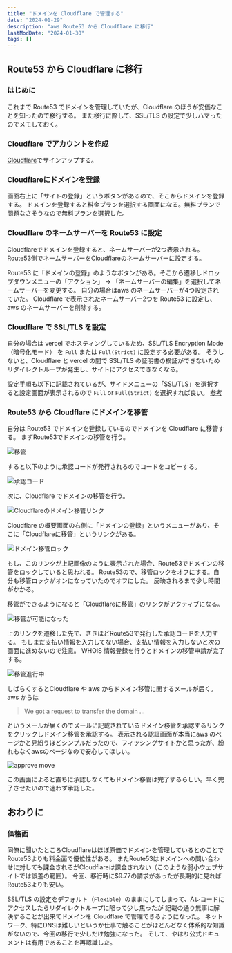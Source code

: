 ```yaml
---
title: "ドメインを Cloudflare で管理する"
date: "2024-01-29"
description: "aws Route53 から Cloudflare に移行"
lastModDate: "2024-01-30"
tags: []
---
```


## Route53 から Cloudflare に移行

### はじめに

これまで Route53 でドメインを管理していたが、Cloudflare のほうが安価なことを知ったので移行する。
また移行に際して、SSL/TLS の設定で少しハマったのでメモしておく。

### Cloudflare でアカウントを作成

[Cloudflare](https://www.cloudflare.com/ja-jp/)でサインアップする。

### Cloudflareにドメインを登録

画面右上に「サイトの登録」というボタンがあるので、そこからドメインを登録する。
ドメインを登録すると料金プランを選択する画面になる。無料プランで問題なさそうなので無料プランを選択した。

### Cloudflare のネームサーバーを Route53 に設定

Cloudflareでドメインを登録すると、ネームサーバーが2つ表示される。
Route53側でネームサーバーをCloudflareのネームサーバーに設定する。

Route53 に「ドメインの登録」のようなボタンがある。そこから遷移しドロップダウンメニューの「アクション」 → 「ネームサーバーの編集」を選択してネームサーバーを変更する。
自分の場合はaws のネームサーバーが4つ設定されていた。
Cloudflare で表示されたネームサーバー2つを Route53 に設定し、aws のネームサーバーを削除する。

### Cloudflare で SSL/TLS を設定

自分の場合は vercel でホスティングしているため、SSL/TLS Encryption Mode（暗号化モード） を `Full` または `Full(Strict)` に設定する必要がある。
そうしないと、Cloudflare と vercel の間で SSL/TLS の証明書の検証ができないためリダイレクトループが発生し、サイトにアクセスできなくなる。

設定手順も以下に記載されているが、サイドメニューの「SSL/TLS」を選択すると設定画面が表示されるので `Full` or `Full(Strict)` を選択すれば良い。
[参考](https://developers.cloudflare.com/ssl/origin-configuration/ssl-modes/)


### Route53 から Cloudflare にドメインを移管

自分は Route53 でドメインを登録しているのでドメインを Cloudflare に移管する。
まずRoute53でドメインの移管を行う。

![移管](https://i.imgur.com/cmEeJ8Rl.jpg)

すると以下のように承認コードが発行されるのでコードをコピーする。

![承認コード](https://i.imgur.com/S7l8JXEl.jpg)

次に、Cloudflare でドメインの移管を行う。

![Cloudflareのドメイン移管リンク](https://i.imgur.com/8JSKe2pl.jpg)

Cloudflare の概要画面の右側に「ドメインの登録」というメニューがあり、そこに「Cloudflareに移管」というリンクがある。

![ドメイン移管ロック](https://i.imgur.com/cYcYXCAl.jpg)

もし、このリンクが上記画像のように表示された場合、Route53でドメインの移管をロックしていると思われる。
Route53ので、移管ロックをオフにする。自分も移管ロックがオンになっていたのでオフにした。
反映されるまで少し時間がかかる。

移管ができるようになると「Cloudflareに移管」のリンクがアクティブになる。

![移管が可能になった](https://i.imgur.com/8JSKe2pl.jpg)

上のリンクを遷移した先で、さきほどRoute53で発行した承認コードを入力する。
もしまだ支払い情報を入力してない場合、支払い情報を入力しないと次の画面に進めないので注意。
WHOIS 情報登録を行うとドメインの移管申請が完了する。

![移管進行中](https://i.imgur.com/VrmOBZ0l.jpg)

しばらくするとCloudflare や aws からドメイン移管に関するメールが届く。
aws からは

> We got a request to transfer the domain ...

というメールが届くのでメールに記載されているドメイン移管を承認するリンクをクリックしドメイン移管を承認する。
表示される認証画面が本当にaws のページかと見紛うほどシンプルだったので、フィッシングサイトかと思ったが、紛れもなくawsのページなので安心してほしい。

![approve move](https://i.imgur.com/aumQ9LIl.png)

この画面によると直ちに承認しなくてもドメイン移管は完了するらしい。早く完了させたいので迷わず承認した。

## おわりに

### 価格面

同僚に聞いたところCloudflareはほぼ原価でドメインを管理しているとのことでRoute53よりも料金面で優位性がある。
またRoute53はドメインへの問い合わせに対しても課金されるがCloudflareは課金されない（このような弱小ウェブサイトでは誤差の範囲）。
今回、移行時に$9.77の請求があったが長期的に見ればRoute53よりも安い。

SSL/TLS の設定をデフォルト（`Flexible`）のままにしてしまって、Aレコードにアクセスしたらリダイレクトループに陥って少し焦ったが
記載の通り無事に解決することが出来てドメインを Cloudflare で管理できるようになった。
ネットワーク、特にDNSは難しいというか仕事で触ることがほとんどなく体系的な知識がないので、今回の移行で少しだけ勉強になった。
そして、やはり公式ドキュメントは有用であることを再認識した。